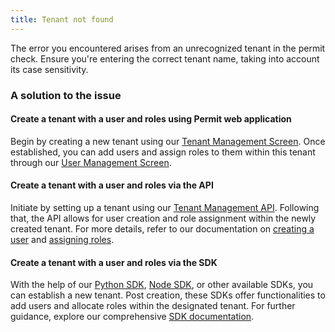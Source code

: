 ```yaml
---
title: Tenant not found
---
```


The error you encountered arises from an unrecognized tenant in the permit check. Ensure you're entering the correct tenant name,
taking into account its case sensitivity.

### A solution to the issue

#### Create a tenant with a user and roles using Permit web application

Begin by creating a new tenant using our [Tenant Management Screen](https://app.permit.io/user-management/tenants).
Once established, you can add users and assign roles to them within this tenant through our
[User Management Screen](https://app.permit.io/user-management/users).

#### Create a tenant with a user and roles via the API

Initiate by setting up a tenant using our [Tenant Management API](https://api.permit.io/v2/redoc#tag/Tenants/operation/create_tenant).
Following that, the API allows for user creation and role assignment within the newly created tenant. For more details, refer to our
documentation on [creating a user](https://api.permit.io/v2/redoc#tag/Users/operation/create_user) and
[assigning roles](https://api.permit.io/v2/redoc#tag/Role-Assignments/operation/assign_role).

#### Create a tenant with a user and roles via the SDK

With the help of our [Python SDK](/sdk/python/usage-example#create-a-tenant),
[Node SDK](/sdk/nodejs/tenant/create-tenant), or other available SDKs, you can establish a new tenant. Post creation,
these SDKs offer functionalities to add users and allocate roles within the designated tenant. For further guidance, explore our
comprehensive [SDK documentation](/sdk/sdks-overview).
